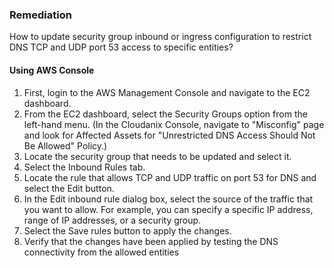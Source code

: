 ### Remediation

How to update security group inbound or ingress configuration to restrict DNS TCP and UDP port 53 access to specific entities?

#### Using AWS Console

1. First, login to the AWS Management Console and navigate to the EC2 dashboard.
2. From the EC2 dashboard, select the Security Groups option from the left-hand menu.
    (In the Cloudanix Console, navigate to "Misconfig" page and look for Affected Assets for "Unrestricted DNS Access Should Not Be Allowed" Policy.)
3. Locate the security group that needs to be updated and select it.
4. Select the Inbound Rules tab.
5. Locate the rule that allows TCP and UDP traffic on port 53 for DNS and select the Edit button.
6. In the Edit inbound rule dialog box, select the source of the traffic that you want to allow. For example, you can specify a specific IP address, range of IP addresses, or a security group.
7. Select the Save rules button to apply the changes.
8. Verify that the changes have been applied by testing the DNS connectivity from the allowed entities


